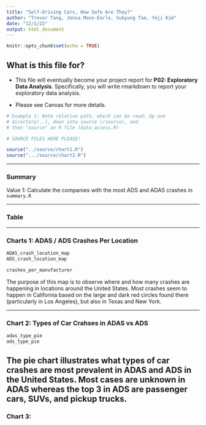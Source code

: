 ```yaml
---
title: "Self-Driving Cars, How Safe Are They?"
author: "Trevor Tang, Jenna Moon-Earle, Sukyung Tae, Yeji Kim"
date: "12/1/22"
output: html_document
---
```


```r
knitr::opts_chunk$set(echo = TRUE)
```

## What is this file for?

* This file will eventually become your project report for **P02: Exploratory Data Analysis**. Specifically, you will write rmarkdown to report your exploratory data analysis.

* Please see Canvas for more details.

```r
# Example 1: Note relative path, which can be read: Up one
# directory(..), down into source (/source), and 
# then "source" an R file (data_access.R)

# SOURCE FILES HERE PLEASE!

source("../source/chart1.R")
source(".../source/chart2.R")
```

---

### Summary

Value 1: Calculate the companies with the most ADS and ADAS crashes in `summary.R`

---

### Table

---

### Charts 1: ADAS / ADS Crashes Per Location
```r
ADAS_crash_location_map
ADS_crash_location_map
```
```r
crashes_per_manufacturer
```
The purpose of this map is to observe where and how many crashes are happening in locations around the United States. Most crashes seem to happen in California based on the large and dark red circles found there (particularly in Los Angeles), but also in Texas and New York. 

---

### Chart 2: Types of Car Crahses in ADAS vs ADS
```r
adas_type_pie
ads_type_pie
```
The pie chart illustrates what types of car crashes are most prevalent in ADAS and ADS in the United States. Most cases are unknown in ADAS whereas the top 3 in ADS are passenger cars, SUVs, and pickup trucks. 
---

### Chart 3: